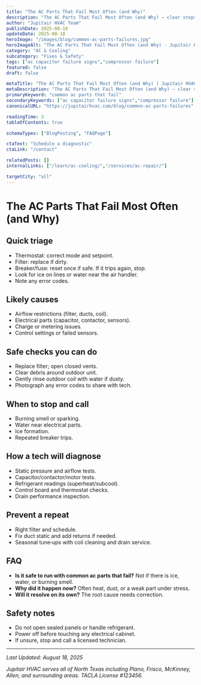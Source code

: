 ```yaml
---
title: "The AC Parts That Fail Most Often (and Why)"
description: "The AC Parts That Fail Most Often (and Why) — clear steps, practical detail, and when to call a pro in North Texas."
author: "Jupitair HVAC Team"
publishDate: 2025-08-18
updateDate: 2025-08-18
heroImage: "/images/blog/common-ac-parts-failures.jpg"
heroImageAlt: "The AC Parts That Fail Most Often (and Why) - Jupitair HVAC"
category: "AC & Cooling"
subcategory: "Fixes & Safety"
tags: ["ac capacitor failure signs","compressor failure"]
featured: false
draft: false

metaTitle: "The AC Parts That Fail Most Often (and Why) | Jupitair HVAC"
metaDescription: "The AC Parts That Fail Most Often (and Why) — clear steps, practical detail, and when to call a pro in North Texas."
primaryKeyword: "common ac parts that fail"
secondaryKeywords: ["ac capacitor failure signs","compressor failure"]
canonicalURL: "https://jupitairhvac.com/blog/common-ac-parts-failures"

readingTime: 3
tableOfContents: true

schemaTypes: ["BlogPosting", "FAQPage"]

ctaText: "Schedule a diagnostic"
ctaLink: "/contact"

relatedPosts: []
internalLinks: ["/learn/ac-cooling/","/services/ac-repair/"]

targetCity: "all"
---
```



# The AC Parts That Fail Most Often (and Why)



## Quick triage
- Thermostat: correct mode and setpoint.
- Filter: replace if dirty.
- Breaker/fuse: reset once if safe. If it trips again, stop.
- Look for ice on lines or water near the air handler.
- Note any error codes.



<BlogCTA variant="inline" />

## Likely causes
- Airflow restrictions (filter, ducts, coil).
- Electrical parts (capacitor, contactor, sensors).
- Charge or metering issues.
- Control settings or failed sensors.


## Safe checks you can do
- Replace filter; open closed vents.
- Clear debris around outdoor unit.
- Gently rinse outdoor coil with water if dusty.
- Photograph any error codes to share with tech.


## When to stop and call
- Burning smell or sparking.
- Water near electrical parts.
- Ice formation.
- Repeated breaker trips.


## How a tech will diagnose
- Static pressure and airflow tests.
- Capacitor/contactor/motor tests.
- Refrigerant readings (superheat/subcool).
- Control board and thermostat checks.
- Drain performance inspection.


## Prevent a repeat
- Right filter and schedule.
- Fix duct static and add returns if needed.
- Seasonal tune‑ups with coil cleaning and drain service.


## FAQ
- **Is it safe to run with common ac parts that fail?** Not if there is ice, water, or burning smell.
- **Why did it happen now?** Often heat, dust, or a weak part under stress.
- **Will it resolve on its own?** The root cause needs correction.


## Safety notes
- Do not open sealed panels or handle refrigerant.
- Power off before touching any electrical cabinet.
- If unsure, stop and call a licensed technician.

---

<BlogCTA variant="end" />

*Last Updated: August 18, 2025*

*Jupitair HVAC serves all of North Texas including Plano, Frisco, McKinney, Allen, and surrounding areas. TACLA License #123456.*
